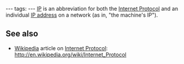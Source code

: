 ---
tags:
---
[[IP]] is an abbreviation for both the [[Internet Protocol]] and an individual [[IP address]] on a network (as in, "the machine's IP").

== See also ==

* [[Wikipedia]] article on [[Internet Protocol]]: http://en.wikipedia.org/wiki/Internet_Protocol

